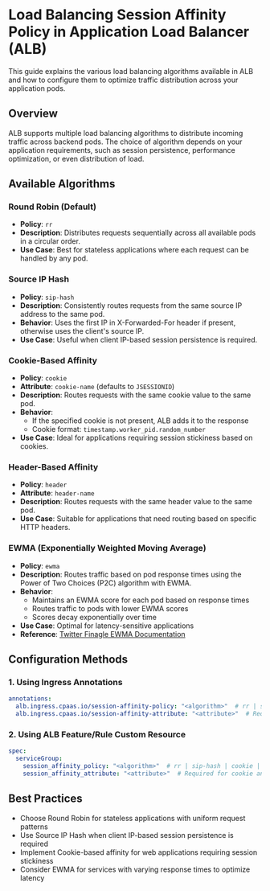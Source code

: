 # Load Balancing Session Affinity Policy in Application Load Balancer (ALB)

This guide explains the various load balancing algorithms available in ALB and how to configure them to optimize traffic distribution across your application pods.

## Overview

ALB supports multiple load balancing algorithms to distribute incoming traffic across backend pods. The choice of algorithm depends on your application requirements, such as session persistence, performance optimization, or even distribution of load.

## Available Algorithms

### Round Robin (Default)
- **Policy**: `rr`
- **Description**: Distributes requests sequentially across all available pods in a circular order.
- **Use Case**: Best for stateless applications where each request can be handled by any pod.

### Source IP Hash
- **Policy**: `sip-hash`
- **Description**: Consistently routes requests from the same source IP address to the same pod.
- **Behavior**: Uses the first IP in X-Forwarded-For header if present, otherwise uses the client's source IP.
- **Use Case**: Useful when client IP-based session persistence is required.

### Cookie-Based Affinity
- **Policy**: `cookie`
- **Attribute**: `cookie-name` (defaults to `JSESSIONID`)
- **Description**: Routes requests with the same cookie value to the same pod.
- **Behavior**: 
  - If the specified cookie is not present, ALB adds it to the response
  - Cookie format: `timestamp.worker_pid.random_number`
- **Use Case**: Ideal for applications requiring session stickiness based on cookies.

### Header-Based Affinity
- **Policy**: `header`
- **Attribute**: `header-name`
- **Description**: Routes requests with the same header value to the same pod.
- **Use Case**: Suitable for applications that need routing based on specific HTTP headers.

### EWMA (Exponentially Weighted Moving Average)
- **Policy**: `ewma`
- **Description**: Routes traffic based on pod response times using the Power of Two Choices (P2C) algorithm with EWMA.
- **Behavior**: 
  - Maintains an EWMA score for each pod based on response times
  - Routes traffic to pods with lower EWMA scores
  - Scores decay exponentially over time
- **Use Case**: Optimal for latency-sensitive applications
- **Reference**: [Twitter Finagle EWMA Documentation](https://twitter.github.io/finagle/guide/Clients.html#power-of-two-choices-p2c-peak-ewma)

## Configuration Methods

### 1. Using Ingress Annotations
```yaml
annotations:
  alb.ingress.cpaas.io/session-affinity-policy: "<algorithm>"  # rr | sip-hash | cookie | header | ewma
  alb.ingress.cpaas.io/session-affinity-attribute: "<attribute>"  # Required for cookie and header policies
```

### 2. Using ALB Feature/Rule Custom Resource
```yaml
spec:
  serviceGroup:
    session_affinity_policy: "<algorithm>"  # rr | sip-hash | cookie | header | ewma
    session_affinity_attribute: "<attribute>"  # Required for cookie and header policies
```

## Best Practices
- Choose Round Robin for stateless applications with uniform request patterns
- Use Source IP Hash when client IP-based session persistence is required
- Implement Cookie-based affinity for web applications requiring session stickiness
- Consider EWMA for services with varying response times to optimize latency
